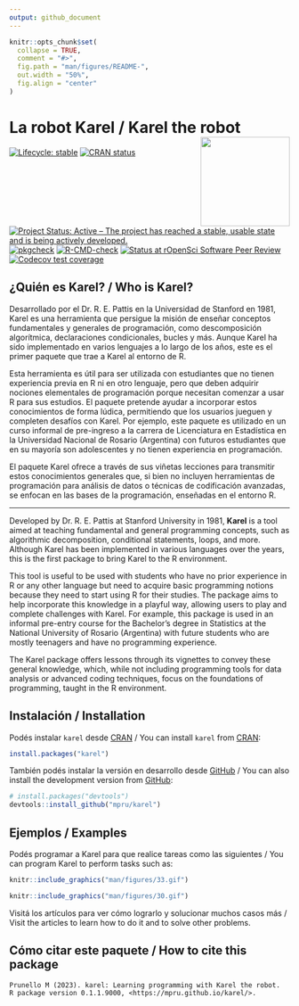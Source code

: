 ```yaml
---
output: github_document
---
```


<!-- README.md is generated from README.Rmd. Please edit that file -->

```r
knitr::opts_chunk$set(
  collapse = TRUE,
  comment = "#>",
  fig.path = "man/figures/README-",
  out.width = "50%", 
  fig.align = "center"
)
```

# La robot Karel / Karel the robot <img src="man/figures/karel_hexsticker.png" align="right" width="160"/>

<!-- badges: start -->

[![Lifecycle: stable](https://img.shields.io/badge/lifecycle-stable-orange.svg)](https://lifecycle.r-lib.org/articles/stages.html) [![CRAN status](https://www.r-pkg.org/badges/version/karel)](https://CRAN.R-project.org/package=karel) [![Project Status: Active – The project has reached a stable, usable state and is being actively developed.](https://www.repostatus.org/badges/latest/active.svg)](https://www.repostatus.org/#active)
[![pkgcheck](https://github.com/mpru/karel/workflows/pkgcheck/badge.svg)](https://github.com/mpru/karel/actions?query=workflow%3Apkgcheck)
[![R-CMD-check](https://github.com/mpru/karel/workflows/R-CMD-check/badge.svg)](https://github.com/mpru/karel/actions)
[![Status at rOpenSci Software Peer Review](https://badges.ropensci.org/620_status.svg)](https://github.com/ropensci/software-review/issues/620)
[![Codecov test coverage](https://codecov.io/gh/mpru/karel/branch/master/graph/badge.svg)](https://app.codecov.io/gh/mpru/karel?branch=master)
<!-- badges: end -->

## ¿Quién es Karel? / Who is Karel?

Desarrollado por el Dr. R. E. Pattis en la Universidad de Stanford en 1981, 
Karel es una herramienta que persigue la misión de enseñar conceptos 
fundamentales y generales de programación, como descomposición algorítmica, 
declaraciones condicionales, bucles y más. Aunque Karel ha sido implementado 
en varios lenguajes a lo largo de los años, este es el primer paquete que trae 
a Karel al entorno de R.

Esta herramienta es útil para ser utilizada con estudiantes que no tienen 
experiencia previa en R ni en otro lenguaje, pero que deben adquirir nociones 
elementales de programación porque necesitan comenzar a usar R para sus 
estudios. El paquete pretende ayudar a incorporar estos conocimientos de forma 
lúdica, permitiendo que los usuarios jueguen y completen desafíos con Karel. 
Por ejemplo, este paquete es utilizado en un curso informal de pre-ingreso a la 
carrera de Licenciatura en Estadística en la Universidad Nacional de Rosario 
(Argentina) con futuros estudiantes que en su mayoría son adolescentes y no 
tienen experiencia en programación.

El paquete Karel ofrece a través de sus viñetas lecciones para transmitir estos 
conocimientos generales que, si bien no incluyen herramientas de programación 
para análisis de datos o técnicas de codificación avanzadas, se enfocan en las 
bases de la programación, enseñadas en el entorno R.

------------------------------------------------------------------------

Developed by Dr. R. E. Pattis at Stanford University in 1981, **Karel** is a 
tool aimed at teaching fundamental and general programming concepts, such as 
algorithmic decomposition, conditional statements, loops, and more. Although 
Karel has been implemented in various languages over the years, this is the 
first package to bring Karel to the R environment.

This tool is useful to be used with students who have no prior experience in R 
or any other language but need to acquire basic programming notions because they
need to start using R for their studies. The package aims to help incorporate 
this knowledge in a playful way, allowing users to play and complete challenges 
with Karel. For example, this package is used in an informal pre-entry course 
for the Bachelor's degree in Statistics at the National University of Rosario 
(Argentina) with future students who are mostly teenagers and have no 
programming experience.

The Karel package offers lessons through its vignettes to convey these general 
knowledge, which, while not including programming tools for data analysis or 
advanced coding techniques, focus on the foundations of programming, taught in 
the R environment.

## Instalación / Installation

Podés instalar `karel` desde [CRAN](https://CRAN.R-project.org/package=karel) /
You can install `karel` from [CRAN](https://CRAN.R-project.org/package=karel):

``` r
install.packages("karel")
```

También podés instalar la versión en desarrollo desde
[GitHub](https://github.com/mpru/karel) / You can also install the development
version from [GitHub](https://github.com/mpru/karel):

``` r
# install.packages("devtools")
devtools::install_github("mpru/karel")
```

## Ejemplos / Examples

Podés programar a Karel para que realice tareas como las siguientes / You can
program Karel to perform tasks such as:

```r
knitr::include_graphics("man/figures/33.gif")
```

```r
knitr::include_graphics("man/figures/30.gif")
```

Visitá los artículos para ver cómo lograrlo y solucionar muchos casos más /
Visit the articles to learn how to do it and to solve other problems.

## Cómo citar este paquete / How to cite this package

```
Prunello M (2023). karel: Learning programming with Karel the robot. 
R package version 0.1.1.9000, <https://mpru.github.io/karel/>.
```
